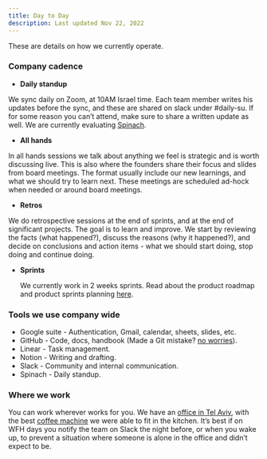 ```yaml
---
title: Day to Day
description: Last updated Nov 22, 2022
---
```


These are details on how we currently operate.

### Company cadence

- **Daily standup**

We sync daily on Zoom, at 10AM Israel time. Each team member writes his updates before the sync, and these are shared on slack under #daily-su. If for some reason you can’t attend, make sure to share a written update as well.
We are currently evaluating [Spinach](https://spinach.io/).


- **All hands**

In all hands sessions we talk about anything we feel is strategic and is worth discussing live. This is also where the founders share their focus and slides from board meetings. The format usually include our new learnings, and what we should try to learn next. These meetings are scheduled ad-hock when needed or around board meetings.


- **Retros**

We do retrospective sessions at the end of sprints, and at the end of significant projects. The goal is to learn and improve. We start by reviewing the facts (what happened?), discuss the reasons (why it happened?), and decide on conclusions and action items - what we should start doing, stop doing and continue doing.


- **Sprints**

  We currently work in 2 weeks sprints.
  Read about the product roadmap and product sprints planning [here](https://handbook.elementary-data.com/how-we-build/roadmap-and-sprints).

  
### Tools we use company wide

- Google suite - Authentication, Gmail, calendar, sheets, slides, etc.
- GitHub - Code, docs, handbook (Made a Git mistake? [no worries](https://ohshitgit.com/)).
- Linear - Task management.
- Notion - Writing and drafting.
- Slack - Community and internal communication.
- Spinach - Daily standup.


### Where we work

You can work wherever works for you. We have an [office in Tel Aviv](https://www.google.com/maps/place/Elementary+Data/@32.0712195,34.7858734,17z/data=!3m1!4b1!4m6!3m5!1s0x151d4bfcd4a6355f:0xd2033f4b15615722!8m2!3d32.071215!4d34.7903581!16s%2Fg%2F11tjw5tvdr), with the best [coffee machine](https://international.lamarzocco.com/en/machine/linea-mini/) we were able to fit in the kitchen.
It’s best if on WFH days you notify the team on Slack the night before, or when you wake up, to prevent a situation where someone is alone in the office and didn’t expect to be.

